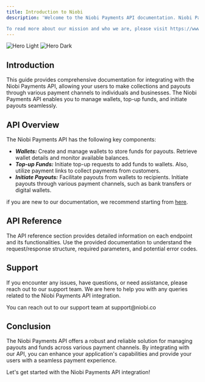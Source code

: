 ```yaml
---
title: Introduction to Niobi
description: 'Welcome to the Niobi Payments API documentation. Niobi Payments is a collection of APIs that lets you manage collection, hold value and make payouts on behalf of your customers to a variety of channels across east Africa.

To read more about our mission and who we are, please visit https://www.niobi.co'.
---
```


<img
  className="block dark:hidden"
  src="/images/hero.png"
  alt="Hero Light"
/>
<img
  className="hidden dark:block"
  src="/images/hero.png"
  alt="Hero Dark"
/>

## Introduction

 This guide provides comprehensive documentation for integrating with the Niobi Payments API, allowing your users to make collections and payouts through various payment channels to individuals and businesses. The Niobi Payments API enables you to manage wallets, top-up funds, and initiate payouts seamlessly.

## API Overview

The Niobi Payments API has the following key components:

- ***Wallets:*** Create and manage wallets to store funds for payouts. Retrieve wallet details and monitor available balances. 
- ***Top-up Funds:*** Initiate top-up requests to add funds to wallets. Also, utilize payment links to collect payments from customers. 
- ***Initiate Payouts:*** Facilitate payouts from wallets to recipients. Initiate payouts through various payment channels, such as bank transfers or digital wallets.


if you are new to our documentation, we recommend starting from [here](docs.niobi.co/quickstart).


## API Reference

The API reference section provides detailed information on each endpoint and its functionalities. Use the provided documentation to understand the request/response structure, required parameters, and potential error codes.

## Support

If you encounter any issues, have questions, or need assistance, please reach out to our support team. We are here to help you with any queries related to the Niobi Payments API integration.

<Note>
You can reach out to our support team at support@niobi.co
</Note>

## Conclusion

The Niobi Payments API offers a robust and reliable solution for managing payouts and funds across various payment channels. By integrating with our API, you can enhance your application's capabilities and provide your users with a seamless payment experience.

Let's get started with the Niobi Payments API integration!
